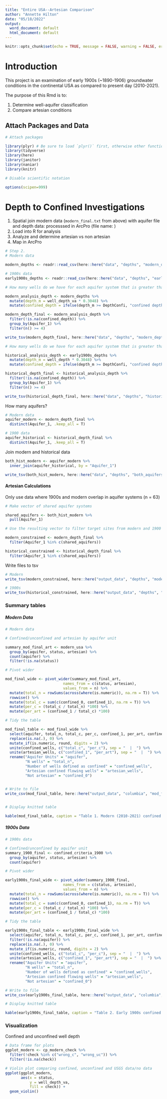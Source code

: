 ```yaml
---
title: "Entire USA--Artesian Comparison"
author: "Annette Hilton"
date: "05/18/2022"
output:
  word_document: default
  html_document: default
---
```


```r
knitr::opts_chunk$set(echo = TRUE, message = FALSE, warning = FALSE, error = FALSE)
```

# Introduction

This project is an examination of early 1900s (~1890-1906) groundwater conditions in the continental USA as compared to present day (2010-2021).

The purpose of this Rmd is to: 

1) Determine well-aquifer classification 
2) Compare artesian conditions 
  

## Attach Packages and Data 

```r
# Attach packages 

library(plyr) # Be sure to load `plyr()` first, otherwise other functions in tidyverse break! 
library(tidyverse)
library(here)
library(janitor)
library(naniar)
library(knitr)

# Disable scientific notation 

options(scipen=999)
```

# Depth to Confined Investigations 

1. Spatial join modern data (`modern_final.txt` from above) with aquifer file and depth data: processsed in ArcPro (file name: ) 
2. Load into R for analysis 
3. Analyze and determine artesian vs non artesian 
4. Map in ArcPro 

```r
# Step 2. 
# Modern data 

modern_depths <- readr::read_csv(here::here("data", "depths", "modern_depth_joined.txt"))

# 1900s data 
early1900s_depths <- readr::read_csv(here::here("data", "depths", "early1900s_depths.txt"))

```

```r
# How many wells do we have for each aquifer system that is greater than the confined depth cut off? 

modern_analysis_depth <- modern_depths %>% 
  mutate(depth_m = well_depth_va * 0.3048) %>% 
  mutate(confined_depth = ifelse(depth_m >= DepthConfi, "confined depth", NA))

modern_depth_final <- modern_analysis_depth %>% 
  filter(!is.na(confined_depth)) %>% 
  group_by(Aquifer_1) %>% 
  filter(n() >= 4)

write_tsv(modern_depth_final, here::here("data", "depths", "modern_depth_final.txt"))
```

```r
# How many wells do we have for each aquifer system that is greater than the confined depth cut off? 

historical_analysis_depth <- early1900s_depths %>% 
  mutate(depth_m = well_depth * 0.3048) %>% 
  mutate(confined_depth = ifelse(depth_m >= DepthConfi, "confined depth", NA))

historical_depth_final <- historical_analysis_depth %>% 
  filter(!is.na(confined_depth)) %>% 
  group_by(Aquifer_1) %>% 
  filter(n() >= 4)

write_tsv(historical_depth_final, here::here("data", "depths", "historical_depth_final.txt"))
```

How many aquifers? 

```r
# Modern data 
aquifer_modern <- modern_depth_final %>% 
  distinct(Aquifer_1, .keep_all = T)

# 1900 data 
aquifer_historical <- historical_depth_final %>% 
  distinct(Aquifer_1, .keep_all = T)

```

Join modern and historical data 

```r
both_hist_modern <- aquifer_modern %>% 
  inner_join(aquifer_historical, by = "Aquifer_1")

write_tsv(both_hist_modern, here::here("data", "depths", "both_aquiferstimeperiod.txt"))
```

#### Artesian Calculations 

Only use data where 1900s and modern overlap in aquifer systems (n = 63) 

```r
# Make vector of shared aquifer systems 

shared_aquifers <- both_hist_modern %>% 
  pull(Aquifer_1)

# Use the resulting vector to filter target sites from modern and 1900 data frames 

modern_constrained <- modern_depth_final %>%
  filter(Aquifer_1 %in% c(shared_aquifers))

historical_constrained <- historical_depth_final %>%
  filter(Aquifer_1 %in% c(shared_aquifers))
```

Write files to tsv 

```r
# Modern 
write_tsv(modern_constrained, here::here("output_data", "depths", "modern_usa_confined.txt"))

# 1900s
write_tsv(historical_constrained, here::here("output_data", "depths", "historical_usa_confined.txt"))
```

### Summary tables 

##### Modern Data 

```r
# Modern data

# Confined/unconfined and artesian by aquifer unit

summary_mod_final_art <- modern_usa %>% 
  group_by(aquifer, status, artesian) %>% 
  count(aquifer) %>% 
  filter(!is.na(status))

# Pivot wider 

mod_final_wide <- pivot_wider(summary_mod_final_art, 
                          names_from = c(status, artesian), 
                          values_from = n) %>% 
  mutate(total_n = rowSums(across(where(is.numeric)), na.rm = T)) %>% 
  rowwise() %>% 
  mutate(total_c = sum(c(confined_0, confined_1), na.rm = T)) %>% 
  mutate(per_c = (total_c / total_n) *100) %>% 
  mutate(per_art = (confined_1 / total_c) *100)

# Tidy the table 

mod_final_table <- mod_final_wide %>% 
  select(aquifer, total_n, total_c, per_c, confined_1, per_art, confined_0) %>% 
  replace(is.na(.), 0) %>% 
  mutate_if(is.numeric, round, digits = 2) %>% 
  unite(confined_wells, c("total_c", "per_c"), sep = "  |  ") %>% 
  unite(artesian_wells, c("confined_1", "per_art"), sep = "  |  ") %>% 
  rename("Aquifer Units" = "aquifer", 
         "N wells" = "total_n", 
         "Number of wells defined as confined" = "confined_wells", 
         "Artesian confined flowing wells" = "artesian_wells",
         "Not artesian" = "confined_0") 


# Write to file 
write_csv(mod_final_table, here::here("output_data", "columbia", "mod_final_table.txt"))
  
```

```r

# Display knitted table 

kable(mod_final_table, caption = "Table 1. Modern (2010-2021) confined and artesian wells of the Columbia Plateau")
```

##### 1900s Data 

```r
# 1900s data

# Confined/unconfined by aquifer unit 
summary_1900_final <- confined_criteria_1900 %>% 
  group_by(aquifer, status, artesian) %>% 
  count(aquifer) 

# Pivot wider 

early1900s_final_wide <- pivot_wider(summary_1900_final, 
                          names_from = c(status, artesian), 
                          values_from = n) %>% 
  mutate(total_n = rowSums(across(where(is.numeric)), na.rm = T)) %>% 
  rowwise() %>% 
  mutate(total_c = sum(c(confined_0, confined_1), na.rm = T)) %>% 
  mutate(per_c = (total_c / total_n) *100) %>% 
  mutate(per_art = (confined_1 / total_c) *100)

# Tidy the table 

early1900s_final_table <- early1900s_final_wide %>% 
  select(aquifer, total_n, total_c, per_c, confined_1, per_art, confined_0) %>% 
  filter(!is.na(aquifer)) %>% 
  replace(is.na(.), 0) %>% 
  mutate_if(is.numeric, round, digits = 2) %>% 
  unite(confined_wells, c("total_c", "per_c"), sep = "  |  ") %>% 
  unite(artesian_wells, c("confined_1", "per_art"), sep = "  |  ") %>% 
  rename("Aquifer Units" = "aquifer", 
         "N wells" = "total_n", 
         "Number of wells defined as confined" = "confined_wells", 
         "Artesian confined flowing wells" = "artesian_wells",
         "Not artesian" = "confined_0") 

# Write to file 
write_csv(early1900s_final_table, here::here("output_data", "columbia", "early1900s_final_table.txt"))

```


```r

# Display knitted table 

kable(early1900s_final_table, caption = "Table 2. Early 1900s confined and artesian wells of the Mississippi Embayment")
```

### Visualization 

Confined and unconfined well depth 

```r
# Data frame for plots 
ggplot_modern <- cp_modern_check %>% 
  filter(!check %in% c("wrong_c", "wrong_uc")) %>% 
  filter(!is.na(check))

# Violin plot comparing confined, unconfined and USGS data/no data 
ggplot(ggplot_modern, 
       aes(x = status, 
           y = well_depth_va, 
           fill = check)) + 
  geom_violin()

```
